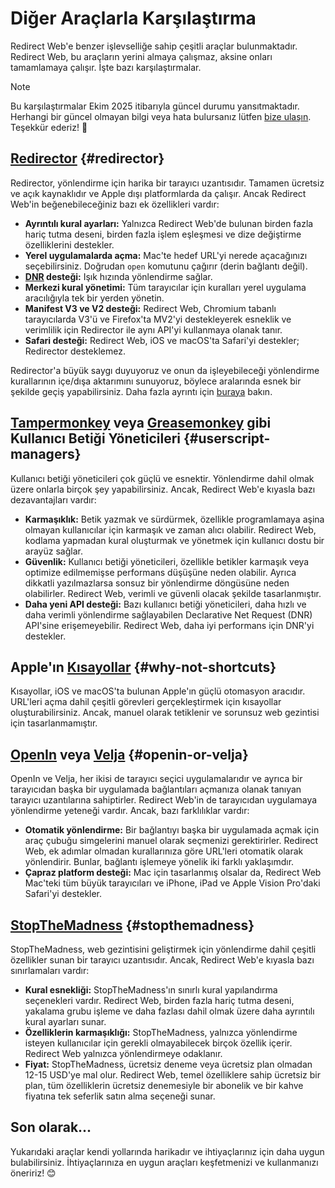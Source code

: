# Diğer Araçlarla Karşılaştırma

Redirect Web'e benzer işlevselliğe sahip çeşitli araçlar bulunmaktadır. Redirect Web, bu araçların yerini almaya çalışmaz, aksine onları tamamlamaya çalışır. İşte bazı karşılaştırmalar.

> [!NOTE]
> Bu karşılaştırmalar Ekim 2025 itibarıyla güncel durumu yansıtmaktadır. Herhangi bir güncel olmayan bilgi veya hata bulursanız lütfen [bize ulaşın](/contact-us). Teşekkür ederiz! 🙏

## [Redirector](https://github.com/einaregilsson/Redirector) {#redirector}

Redirector, yönlendirme için harika bir tarayıcı uzantısıdır. Tamamen ücretsiz ve açık kaynaklıdır ve Apple dışı platformlarda da çalışır. Ancak Redirect Web'in beğenebileceğiniz bazı ek özellikleri vardır:

*   **Ayrıntılı kural ayarları:** Yalnızca Redirect Web'de bulunan birden fazla hariç tutma deseni, birden fazla işlem eşleşmesi ve dize değiştirme özelliklerini destekler.
*   **Yerel uygulamalarda açma:** Mac'te hedef URL'yi nerede açacağınızı seçebilirsiniz. Doğrudan `open` komutunu çağırır (derin bağlantı değil).
*   **[DNR](https://blog.mozilla.org/addons/2023/05/17/declarativenetrequest-available-in-firefox/) desteği:** Işık hızında yönlendirme sağlar.
*   **Merkezi kural yönetimi:** Tüm tarayıcılar için kuralları yerel uygulama aracılığıyla tek bir yerden yönetin.
*   **Manifest V3 ve V2 desteği:** Redirect Web, Chromium tabanlı tarayıcılarda V3'ü ve Firefox'ta MV2'yi destekleyerek esneklik ve verimlilik için Redirector ile aynı API'yi kullanmaya olanak tanır.
*   **Safari desteği:** Redirect Web, iOS ve macOS'ta Safari'yi destekler; Redirector desteklemez.

Redirector'a büyük saygı duyuyoruz ve onun da işleyebileceği yönlendirme kurallarının içe/dışa aktarımını sunuyoruz, böylece aralarında esnek bir şekilde geçiş yapabilirsiniz. Daha fazla ayrıntı için [buraya](/export-or-import-rules) bakın.

## [Tampermonkey](https://www.tampermonkey.net/) veya [Greasemonkey](https://www.greasespot.net/) gibi Kullanıcı Betiği Yöneticileri {#userscript-managers}

Kullanıcı betiği yöneticileri çok güçlü ve esnektir. Yönlendirme dahil olmak üzere onlarla birçok şey yapabilirsiniz. Ancak, Redirect Web'e kıyasla bazı dezavantajları vardır:

*   **Karmaşıklık:** Betik yazmak ve sürdürmek, özellikle programlamaya aşina olmayan kullanıcılar için karmaşık ve zaman alıcı olabilir. Redirect Web, kodlama yapmadan kural oluşturmak ve yönetmek için kullanıcı dostu bir arayüz sağlar.
*   **Güvenlik:** Kullanıcı betiği yöneticileri, özellikle betikler karmaşık veya optimize edilmemişse performans düşüşüne neden olabilir. Ayrıca dikkatli yazılmazlarsa sonsuz bir yönlendirme döngüsüne neden olabilirler. Redirect Web, verimli ve güvenli olacak şekilde tasarlanmıştır.
*   **Daha yeni API desteği:** Bazı kullanıcı betiği yöneticileri, daha hızlı ve daha verimli yönlendirme sağlayabilen Declarative Net Request (DNR) API'sine erişemeyebilir. Redirect Web, daha iyi performans için DNR'yi destekler.

## Apple'ın [Kısayollar](https://support.apple.com/guide/shortcuts/welcome/ios) {#why-not-shortcuts}

Kısayollar, iOS ve macOS'ta bulunan Apple'ın güçlü otomasyon aracıdır. URL'leri açma dahil çeşitli görevleri gerçekleştirmek için kısayollar oluşturabilirsiniz. Ancak, manuel olarak tetiklenir ve sorunsuz web gezintisi için tasarlanmamıştır.

## [OpenIn](https://loshadki.app/openin4/) veya [Velja](https://sindresorhus.com/velja) {#openin-or-velja}

OpenIn ve Velja, her ikisi de tarayıcı seçici uygulamalarıdır ve ayrıca bir tarayıcıdan başka bir uygulamada bağlantıları açmanıza olanak tanıyan tarayıcı uzantılarına sahiptirler. Redirect Web'in de tarayıcıdan uygulamaya yönlendirme yeteneği vardır. Ancak, bazı farklılıklar vardır:

*   **Otomatik yönlendirme:** Bir bağlantıyı başka bir uygulamada açmak için araç çubuğu simgelerini manuel olarak seçmenizi gerektirirler. Redirect Web, ek adımlar olmadan kurallarınıza göre URL'leri otomatik olarak yönlendirir. Bunlar, bağlantı işlemeye yönelik iki farklı yaklaşımdır.
*   **Çapraz platform desteği:** Mac için tasarlanmış olsalar da, Redirect Web Mac'teki tüm büyük tarayıcıları ve iPhone, iPad ve Apple Vision Pro'daki Safari'yi destekler.

## [StopTheMadness](https://www.stopthemadness.com/) {#stopthemadness}

StopTheMadness, web gezintisini geliştirmek için yönlendirme dahil çeşitli özellikler sunan bir tarayıcı uzantısıdır. Ancak, Redirect Web'e kıyasla bazı sınırlamaları vardır:

*   **Kural esnekliği:** StopTheMadness'ın sınırlı kural yapılandırma seçenekleri vardır. Redirect Web, birden fazla hariç tutma deseni, yakalama grubu işleme ve daha fazlası dahil olmak üzere daha ayrıntılı kural ayarları sunar.
*   **Özelliklerin karmaşıklığı:** StopTheMadness, yalnızca yönlendirme isteyen kullanıcılar için gerekli olmayabilecek birçok özellik içerir. Redirect Web yalnızca yönlendirmeye odaklanır.
*   **Fiyat:** StopTheMadness, ücretsiz deneme veya ücretsiz plan olmadan 12-15 USD'ye mal olur. Redirect Web, temel özelliklere sahip ücretsiz bir plan, tüm özelliklerin ücretsiz denemesiyle bir abonelik ve bir kahve fiyatına tek seferlik satın alma seçeneği sunar.

## Son olarak...

Yukarıdaki araçlar kendi yollarında harikadır ve ihtiyaçlarınız için daha uygun bulabilirsiniz. İhtiyaçlarınıza en uygun araçları keşfetmenizi ve kullanmanızı öneririz! 😊